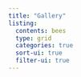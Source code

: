 ```yaml
---
title: "Gallery"
listing:
  contents: bees
  type: grid
  categories: true
  sort-ui: true
  filter-ui: true
---
```

